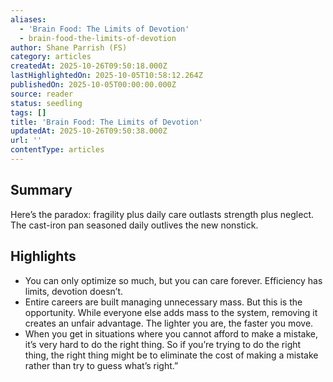```yaml
---
aliases:
  - 'Brain Food: The Limits of Devotion'
  - brain-food-the-limits-of-devotion
author: Shane Parrish (FS)
category: articles
createdAt: 2025-10-26T09:50:18.000Z
lastHighlightedOn: 2025-10-05T10:58:12.264Z
publishedOn: 2025-10-05T00:00:00.000Z
source: reader
status: seedling
tags: []
title: 'Brain Food: The Limits of Devotion'
updatedAt: 2025-10-26T09:50:38.000Z
url: ''
contentType: articles
---
```

## Summary

Here’s the paradox: fragility plus daily care outlasts strength plus neglect. The cast-iron pan seasoned daily outlives the new nonstick.

## Highlights

- You can only optimize so much, but you can care forever. Efficiency has limits, devotion doesn’t.
- Entire careers are built managing unnecessary mass. But this is the opportunity. While everyone else adds mass to the system, removing it creates an unfair advantage. The lighter you are, the faster you move.
- When you get in situations where you cannot afford to make a mistake, it’s very hard to do the right thing. So if you’re trying to do the right thing, the right thing might be to eliminate the cost of making a mistake rather than try to guess what’s right.”
